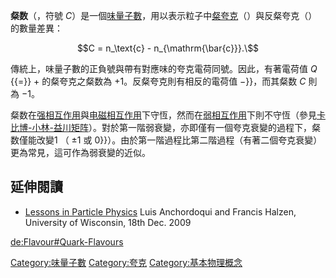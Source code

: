 {{no footnotes|time=2016-09-01T06:20:47+00:00}}
{{noteTA|G1=物理學
|1=zh-hans:粲;zh-hant:魅;}}
{{Flavour_quantum_numbers}}

'''粲数'''（{{lang|en|Charm}}，符號 ''C''）是一個[[味_(粒子物理學)|味量子數]]，用以表示粒子中[[粲夸克|粲夸克]]（{{SubatomicParticle|charm quark}}）與反粲夸克（{{SubatomicParticle|Charm antiquark}}）的數量差異：
:<math>C = n_\text{c} - n_{\mathrm{\bar{c}}}.\ </math>

傳統上，味量子數的正負號與帶有對應味的夸克電荷同號。因此，有著電荷值 ''Q'' {{=}} +{{sfrac|2|3}} 的粲夸克之粲数為 +1。反粲夸克則有相反的電荷值{{Nowrap|''Q'' {{=}} −{{sfrac|2|3}}}}，而其粲数 ''C'' 則為 −1。

粲数在[[强相互作用|强相互作用]]與[[电磁学|电磁相互作用]]下守恆，然而在[[弱相互作用|弱相互作用]]下則不守恆（參見[[卡比博-小林-益川矩阵|卡比博-小林-益川矩阵]]）。對於第一階弱衰變，亦即僅有一個夸克衰變的過程下，粲数僅能改變1 （{{Nowrap|''ΔC'' {{=}} ±1 或 0}}）。由於第一階過程比第二階過程（有著二個夸克衰變）更為常見，這可作為弱衰變{{tsl|en|selection rule|選擇定則}}的近似。

==延伸閱讀==
* [http://arxiv.org/PS_cache/arxiv/pdf/0906/0906.1271v2.pdf Lessons in Particle Physics] Luis Anchordoqui and Francis Halzen, University of Wisconsin, 18th Dec. 2009

{{DEFAULTSORT:粲}}
[[Category:味量子數|Category:味量子數]]
[[Category:夸克|Category:夸克]]
[[Category:基本物理概念|Category:基本物理概念]]

{{Particle-stub}}

[[de:Flavour#Quark-Flavours|de:Flavour#Quark-Flavours]]